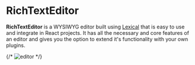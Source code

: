 
# RichTextEditor

**RichTextEditor** is a WYSIWYG editor built using [Lexical](https://lexical.dev) that is
easy to use and integrate in React projects. It has all the necessary and core features of
an editor and gives you the option to extend it's functionality with your own plugins.

{/* <Image
  src="/assets/default-editor-light.png"
  alt="editor"
  width={900}
  height={600}
  className="rounded-lg"
/> */}

